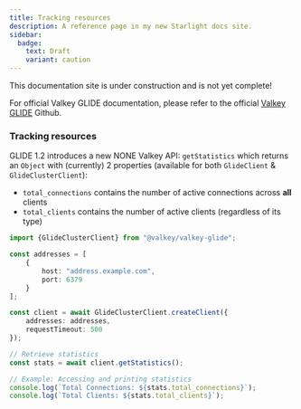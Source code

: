 ```yaml
---
title: Tracking resources
description: A reference page in my new Starlight docs site.
sidebar:
  badge:
    text: Draft
    variant: caution
---
```



<Aside type="caution" title="Work In Progress!">
This documentation site is under construction and is not yet complete!

For official Valkey GLIDE documentation, please refer to the official [Valkey GLIDE](https://github.com/valkey-io/valkey-glide) Github.
</Aside>


### Tracking resources

GLIDE 1.2 introduces a new NONE Valkey API: `getStatistics` which returns an `Object` with (currently) 2 properties (available for both `GlideClient` & `GlideClusterClient`):

- `total_connections` contains the number of active connections across **all** clients
- `total_clients` contains the number of active clients (regardless of its type)

```ts
import {GlideClusterClient} from "@valkey/valkey-glide";

const addresses = [
    {
        host: "address.example.com",
        port: 6379
    }
];

const client = await GlideClusterClient.createClient({
    addresses: addresses,
    requestTimeout: 500
});

// Retrieve statistics
const stats = await client.getStatistics();

// Example: Accessing and printing statistics
console.log(`Total Connections: ${stats.total_connections}`);
console.log(`Total Clients: ${stats.total_clients}`);
